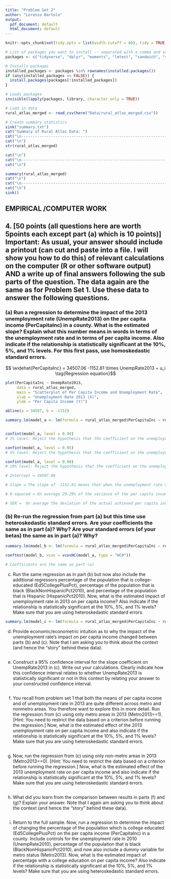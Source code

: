 ```yaml
---
title: "Problem Set 2"
author: "Lorenzo Bartolo"
output:
  pdf_document: default
  html_document: default
---
```


```r
knitr::opts_chunk$set(tidy.opts = list(width.cutoff = 60), tidy = TRUE, echo = TRUE)

# List of packages you want to install -- separated with a comma and surrounded in "quotes" 
packages <- c("tidyverse", "dplyr", "moments", "lmtest", "sandwich", "stringr", "readr", "here", "ggplot2", "modelr", "MASS", "knitr", "formatR")

# Installs packages
installed_packages <- packages %in% rownames(installed.packages())
if (any(installed_packages == FALSE)) {
  install.packages(packages[!installed_packages])
}

# Loads packages
invisible(lapply(packages, library, character.only = TRUE))

# Load in data
rural_atlas_merged <- read_csv(here("Data/rural_atlas_merged.csv"))

# Create summary statistics
sink("summary.txt")
cat("Summary of Rural Atlas Data: ")
cat("\n----------------------------------------------------------------------------------------------------------------\n")
cat("\n")
str(rural_atlas_merged)

cat("\n")
cat("\n----------------------------------------------------------------------------------------------------------------\n")
cat("\n")

summary(rural_atlas_merged)
cat("\n")
cat("\n----------------------------------------------------------------------------------------------------------------\n")
cat("\n")
sink()

```



## EMPIRICAL /COMPUTER WORK

## 4. [50 points (all questions here are worth 5points each except part (a) which is 10 points)] Important: As usual, your answer should include a printout (can cut and paste into a file. I will show you how to do this) of relevant calculations on the computer (R or other software output) AND a write up of final answers following the sub parts of the question. The data again are the same as for Problem Set 1. Use these data to answer the following questions.

### (a) Run a regression to determine the impact of the 2013 unemployment rate (UnempRate2013) on the per capita income (PerCapitaInc) in a county. What is the estimated slope? Explain what this number means in words in terms of the unemployment rate and in terms of per capita income. Also indicate if the relationship is statistically significant at the 10%, 5%, and 1% levels. For this first pass, use homoskedastic standard errors.

$$ \widehat{PerCapitaInc} = 34507.06 -1152.81 \times UnempRate2013 + u_i  \tag{Regression equation}$$

```r

plot(PerCapitaInc ~ UnempRate2013, 
     data = rural_atlas_merged,
     main = "Scatterplot of Per Capita Income and Unemployment Rate", 
     xlab = "Unemployment Rate 2013 (X)",
     ylab = "Per Capita Income (Y)")

abline(a = 34507, b = -1152)

summary.lm(model_a <- lm(formula = rural_atlas_merged$PerCapitaInc ~ rural_atlas_merged$UnempRate2013))


confint(model_a, level = 0.99) 
# 1% level: Reject the hypothesis that the coefficient on the unemployment rate is zero at the 1% level.

confint(model_a, level = 0.95) 
# 5% level: Reject the hypothesis that the coefficient on the unemployment rate is zero at the 5% level.

confint(model_a, level = 0.90) 
# 10% level: Reject the hypothesis that the coefficient on the unemployment rate is zero at the 10% level.

# Intercept = 34507.06

# Slope = The slope of -1152.81 means that when the unemployment rate differs by 1%, on average, the per capita income is lower by $1,152.81

# R-squared = On average 29.29% of the variance of the per capita income rate is explained by the unemployment rate

# SER =  On average the deviation of the actual achieved per capita income rate and the regression line is $5,613

```



### (b) Re-run the regression from part (a) but this time use heteroskedastic standard errors. Are your coefficients the same as in part (a)? Why? Are your standard errors (of your betas) the same as in part (a)? Why?

```r

summary.lm(model_b <- lm(formula = rural_atlas_merged$PerCapitaInc ~ rural_atlas_merged$UnempRate2013))

coeftest(model_b, vcov = vcovHC(model_a, type = "HC0"))

# Coefficients are the same as part (a)

```



(c) Run the same regression as in part (b) but now also include the additional regressors percentage of the population that is college-educated (Ed5CollegePlusPct), percentage of the population that is black (BlackNonHispanicPct2010), and percentage of the population that is Hispanic (HispanicPct2010). Now, what is the estimated impact of unemployment rate in 2013 on per capita income? Also indicate if the relationship is statistically significant at the 10%, 5%, and 1% levels? Make sure that you are using heteroskedastic standard errors.

```r
summary.lm(model_c <- lm(formula = rural_atlas_merged$PerCapitaInc ~ rural_atlas_merged$UnempRate2013 + rural_atlas_merged$Ed5CollegePlusPct + rural_atlas_merged$BlackNonHispanicPct2010 + rural_atlas_merged$HispanicPct2010))

```


(d) Provide economic/econometric intuition as to why the impact of the unemployment rate’s impact on per capita income changed between parts (b) and (c). Note that I am asking you to think about the context (and hence the “story” behind these data).
```r

```


(e) Construct a 95% confidence interval for the slope coefficient on UnempRate2013 in (c). Write out your calculations. Clearly indicate how this confidence interval relates to whether UnempRate2013 is statistically significant or not in this context by relating your answer to your constructed confidence interval.
```r

```


(f) You recall from problem set 1 that both the means of per capita income and of unemployment rate in 2013 are quite different across metro and nonmetro areas. You therefore want to explore this in more detail. Run the regression from (c) using only metro areas in 2013 (Metro2013==1). [Hint: You need to restrict the data based on a criterion before running the regression.] Now, what is the estimated effect of the 2013 unemployment rate on per capita income and also indicate if the relationship is statistically significant at the 10%, 5%, and 1% levels? Make sure that you are using heteroskedastic standard errors.
```r

```


(g) Now, run the regression from (c) using only non-metro areas in 2013 (Metro2013==0). [Hint: You need to restrict the data based on a criterion before running the regression.] Now, what is the estimated effect of the 2013 unemployment rate on per capita income and also indicate if the relationship is statistically significant at the 10%, 5%, and 1% levels? Make sure that you are using heteroskedastic standard errors.
```r

```


(h) What did you learn from the comparison between results in parts (f) and (g)? Explain your answer. Note that I again am asking you to think about the context (and hence the “story” behind these data).
```r

```


(i) Return to the full sample. Now, run a regression to determine the impact of changing the percentage of the population which is college educated (Ed5CollegePlusPct) on the per capita income (PerCapitaInc) in a county. Include controls for the unemployment rate in 2010 (UnempRate2010), percentage of the population that is black (BlackNonHispanicPct2010), and now also include a dummy variable for metro status (Metro2013). Now, what is the estimated impact of percentage with a college education on per capita income? Also indicate if the relationship is statistically significant at the 10%, 5%, and 1% levels? Make sure that you are using heteroskedastic standard errors.
```r


```

